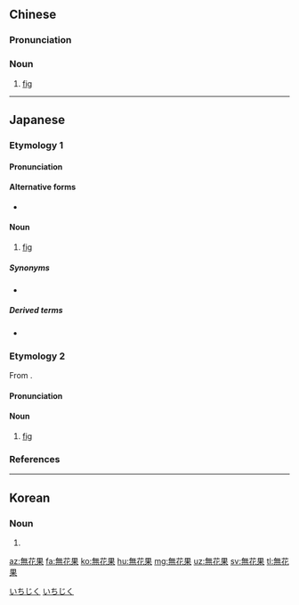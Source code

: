 {{also|无花果}}
==Chinese==
{{zh-forms|s=无花果|lit=flowerless fruit}}
{{zh-wp|zh|yue|hak:vù-fâ-kó|cdo:ù-huă-guō}}

===Pronunciation===
{{zh-pron
|m=wúhuāguǒ
|c=mou4 faa1 gwo2
|h=pfs=vù-fâ-kó
|md=ù-huă-guō
|mn=bû-hoa-kó
|cat=n
}}

===Noun===
{{zh-noun}}

# [[fig]]

{{zh-cat|Fruits|Fig trees}}

----

==Japanese==
{{wikipedia|lang=ja}}

===Etymology 1===
{{ja-kanjitab|sort=いちじく|yomi=irr}}

====Pronunciation====
{{ja-pron|yomi=irr|いちじく|acc=2|acc_ref=DJR,NHK}}

====Alternative forms====
* {{ja-l|映日果}}

====Noun====
{{ja-noun|いちじく|イチジク}}

# [[fig]]

=====Synonyms=====
* {{ja-r|映日果|えいじつか}}

=====Derived terms=====
* {{ja-r|無花果果|いちじくか|[[syconium]]}}

===Etymology 2===
{{ja-kanjitab|む|か|か|yomi=o}}
From {{der|sort=むかか|ja|ltc|無花果|tr=mɨo  hˠua  kuɑ<sup>X</sup>}}.

====Pronunciation====
{{ja-pron|yomi=o|むかか|acc=2|acc_ref=DJR}}

====Noun====
{{ja-noun|むかか|hhira=むくわくわ}}

# [[fig]]

===References===
<references/>

[[Category:ja:Fruits|いちじく]]
[[Category:ja:Fig trees|いちじく]]

----

==Korean==
{{ko-hanjatab}}

===Noun===
{{ko-noun|hangeul=무화과}}

# {{hanja form of|무화과|[[fig]]}}

[[az:無花果]]
[[fa:無花果]]
[[ko:無花果]]
[[hu:無花果]]
[[mg:無花果]]
[[uz:無花果]]
[[sv:無花果]]
[[tl:無花果]]